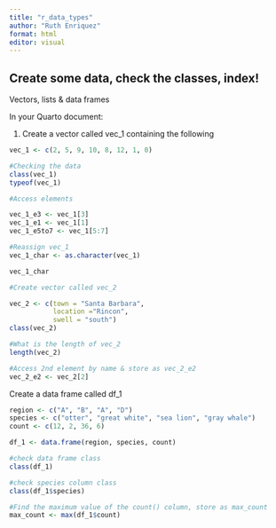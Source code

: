 ```yaml
---
title: "r_data_types"
author: "Ruth Enriquez"
format: html
editor: visual
---
```


## Create some data, check the classes, index!

Vectors, lists & data frames

In your Quarto document:

1.  Create a vector called vec_1 containing the following

```r
vec_1 <- c(2, 5, 9, 10, 8, 12, 1, 0)

#Checking the data
class(vec_1)
typeof(vec_1)

#Access elements

vec_1_e3 <- vec_1[3]
vec_1_e1 <- vec_1[1]
vec_1_e5to7 <- vec_1[5:7]

#Reassign vec_1
vec_1_char <- as.character(vec_1)

vec_1_char

```

```r
#Create vector called vec_2

vec_2 <- c(town = "Santa Barbara",
           location ="Rincon",
           swell = "south")
class(vec_2)

#What is the length of vec_2
length(vec_2)

#Access 2nd element by name & store as vec_2_e2
vec_2_e2 <- vec_2[2]
```

Create a data frame called df_1

```r
region <- c("A", "B", "A", "D")
species <- c("otter", "great white", "sea lion", "gray whale")
count <- c(12, 2, 36, 6)

df_1 <- data.frame(region, species, count)

#check data frame class
class(df_1)

#check species column class
class(df_1$species)

#Find the maximum value of the count() column, store as max_count
max_count <- max(df_1$count)
```

